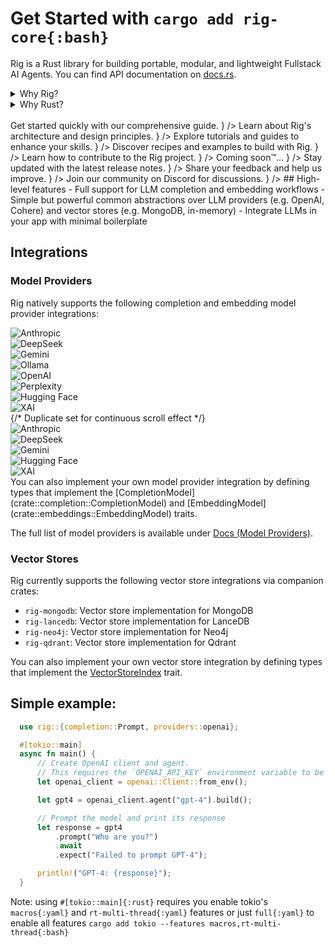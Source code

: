
# Get Started with `cargo add rig-core{:bash}`
Rig is a Rust library for building portable, modular, and lightweight Fullstack AI Agents. You can find API documentation on [docs.rs](https://docs.rs/rig-core).

<details>
<summary>
Why Rig?
</summary>

  -  <BrainCircuit />Full support for LLM completion and embedding workflows
  -  <Lightbulb /> Simple but powerful common abstractions over LLM providers (e.g. OpenAI, Cohere) and vector stores (e.g. MongoDB, in-memory)
  -  <Blocks /> Integrate LLMs in your app with minimal boilerplate

</details>

<details>
<summary>
Why Rust?
</summary>
Rust 🦀 has many advantages over Python or JS/TS, used by AI frameworks like Langchain, LlamaIndex, Marvin, PyDantic, etc.   

To vizualise's Rust's edge over other languages, you can check out this [tool](https://benjdd.com/languages/).

- **Lightweight**: Rust runs orders of magnitude faster than Python, which makes running & deploying swarms of agents a breeze.
- **Safety**: Rust's type system and ownership model helps work with unexpected LLM outputs, coercing types and handling errors.
- **Portability**: Rust code can be compiled to WebAssembly, allowing it to run in web browsers (even local LLM models!).

Note: Rig does not support WASM (yet), but we're working on it!


</details>

<br />
<Cards>
  <Cards.Card id="card"
    title="🚀 Quick Start Guide"
    href="/docs/quickstart/getting_started"
    children={    <div style={{ fontSize: '0.9em', color: '#666', whiteSpace: 'normal', wordWrap: 'break-word' }}>
        Get started quickly with our comprehensive guide.
        </div>
    }
  />
  <Cards.Card id="card"
    title="🏛️ Architecture"
    href="/docs/architecture"
    children={    <div style={{ fontSize: '0.9em', color: '#666', whiteSpace: 'normal', wordWrap: 'break-word' }}>
      Learn about Rig's architecture and design principles.
    </div>
  }
  />
  <Cards.Card id="card"
    title="🪜 Tutorials & Guides"
    href="/guides"
    children={    <div style={{ fontSize: '0.9em', color: '#666', whiteSpace: 'normal', wordWrap: 'break-word' }}>
      Explore tutorials and guides to enhance your skills.
    </div>
  }
  />
  <Cards.Card
    title="🍳 Cookbook (Examples)"
    href="/examples"
    children={    <div style={{ fontSize: '0.9em', color: '#666', whiteSpace: 'normal', wordWrap: 'break-word' }}>
      Discover recipes and examples to build with Rig.
    </div>
  }
  />
  <Cards.Card
    title="🤝 How to Contribute?"
    href="/docs/how_to_contribute"
    children={    <div style={{ fontSize: '0.9em', color: '#666', whiteSpace: 'normal', wordWrap: 'break-word' }}>
      Learn how to contribute to the Rig project.
    </div>
  }
  />
  <Cards.Card
    title="❓ FAQs"
    href=""
    children={    <div style={{ fontSize: '0.9em', color: '#666', whiteSpace: 'normal', wordWrap: 'break-word' }}>
      Coming soon™️...
    </div>
  }
  />
  <Cards.Card
    title="🔖 Release Notes"
    href="https://github.com/0xPlaygrounds/rig/discussions"
    target="_blank"
    children={    <div style={{ fontSize: '0.9em', color: '#666', whiteSpace: 'normal', wordWrap: 'break-word' }}>
      Stay updated with the latest release notes.
    </div>
  }
  />
  <Cards.Card
    title="💬 Feedback"
    href="https://github.com/0xPlaygrounds/rig-docs/issues/new?title=Feedback%20for%20%E2%80%9COverview%E2%80%9D&labels=feedback"
    target="_blank"
    children={    <div style={{ fontSize: '0.9em', color: '#666', whiteSpace: 'normal', wordWrap: 'break-word' }}>
      Share your feedback and help us improve.
    </div>
  }
  />
  <Cards.Card
    title="👥 Join the Discord"
    href="https://discord.gg/playgrounds"
    target="_blank"
    children={    <div style={{ fontSize: '0.9em', color: '#666', whiteSpace: 'normal', wordWrap: 'break-word' }}>
      Join our community on Discord for discussions.
    </div>
  }
  />
</Cards>
## High-level features
 - Full support for LLM completion and embedding workflows
 - Simple but powerful common abstractions over LLM providers (e.g. OpenAI, Cohere) and vector stores (e.g. MongoDB, in-memory)
 - Integrate LLMs in your app with minimal boilerplate

## Integrations
### Model Providers
Rig natively supports the following completion and embedding model provider integrations:
 <br />
<div className="logo-carousel-container">
  <div className='w-full max-w-[100vw] mx-auto mb-4 mt-2 opacity-1'>
    <div className='w-full text-center space-y-8'>
      <div className='relative overflow-hidden'>
        <div className='flex sm:flex-wrap sm:justify-center gap-8 sm:gap-12'>
          <div className='flex gap-8 animate-scroll'>
            <Link
              href='https://anthropic.com/'
              target='_blank'
              rel='noopener noreferrer'
              className='flex flex-col items-center shrink-0 group'
            >
              <div className='h-10 flex items-center'>
                <Image
                  src='https://assets.dev.arc.fun/dev/model-providers/anthropic.png'
                  alt='Anthropic'
                  width={140}
                  height={20}
                  className='group-hover:opacity-60 transition-opacity'
                />
              </div>
            </Link>
            <Link
              href='https://deepseek.ai/'
              target='_blank'
              rel='noopener noreferrer'
              className='flex flex-col items-center shrink-0 group'
            >
              <div className='h-10 flex items-center'>
                <Image
                  src='https://assets.dev.arc.fun/dev/model-providers/deepseek.png'
                  alt='DeepSeek'
                  width={140}
                  height={24}
                  className='group-hover:opacity-60 transition-opacity'
                />
              </div>
            </Link>
            <Link
              href='https://deepmind.google/technologies/gemini/'
              target='_blank'
              rel='noopener noreferrer'
              className='flex flex-col items-center shrink-0 group'
            >
              <div className='h-10 flex items-center'>
                <Image
                  src='https://assets.dev.arc.fun/dev/model-providers/gemini.png'
                  alt='Gemini'
                  width={80}
                  height={16}
                  className='group-hover:opacity-60 transition-opacity'
                />
              </div>
            </Link>
            <Link
              href='https://ollama.ai/'
              target='_blank'
              rel='noopener noreferrer'
              className='flex flex-col items-center shrink-0 group'
            >
              <div className='h-10 flex items-center'>
                <Image
                  src='https://assets.dev.arc.fun/dev/model-providers/ollama.png'
                  alt='Ollama'
                  width={28}
                  height={28}
                  className='group-hover:opacity-60 transition-opacity'
                />
              </div>
            </Link>
            <Link
              href='https://openai.com/'
              target='_blank'
              rel='noopener noreferrer'
              className='flex flex-col items-center shrink-0 group'
            >
              <div className='h-10 flex items-center'>
                <Image
                  src='https://assets.dev.arc.fun/dev/model-providers/openai.png'
                  alt='OpenAI'
                  width={120}
                  height={24}
                  className='group-hover:opacity-60 transition-opacity'
                />
              </div>
            </Link>
            <Link
              href='https://www.perplexity.ai/'
              target='_blank'
              rel='noopener noreferrer'
              className='flex flex-col items-center shrink-0 group'
            >
              <div className='h-10 flex items-center'>
                <Image
                  src='https://assets.dev.arc.fun/dev/model-providers/perplexity.png'
                  alt='Perplexity'
                  width={140}
                  height={24}
                  className='group-hover:opacity-60 transition-opacity'
                />
              </div>
            </Link>
            <Link
              href='https://huggingface.co/'
              target='_blank'
              rel='noopener noreferrer'
              className='flex flex-col items-center shrink-0 group'
            >
            <div className='h-10 flex items-center'>
              <Image
                src='https://assets.dev.arc.fun/dev/model-providers/huggingface.png'
                alt='Hugging Face'
                width={140}
                height={24}
                className='group-hover:opacity-60 transition-opacity'
              />
            </div>
            </Link>
            <Link
              href='https://xai.com/'
              target='_blank'
              rel='noopener noreferrer'
              className='flex flex-col items-center shrink-0 group'
            >
            <div className='h-10 flex items-center'>
              <Image
                src='https://assets.dev.arc.fun/dev/model-providers/xai.png'
                alt='XAI'
                width={140}
                height={24}
                className='group-hover:opacity-60 transition-opacity'
              />
            </div>
            </Link>
            {/* Duplicate set for continuous scroll effect */}
            <Link
              href='https://anthropic.com/'
              target='_blank'
              rel='noopener noreferrer'
              className='flex flex-col items-center shrink-0 group'
            >
              <div className='h-10 flex items-center'>
                <Image
                  src='https://assets.dev.arc.fun/dev/model-providers/anthropic.png'
                  alt='Anthropic'
                  width={140}
                  height={20}
                  className='group-hover:opacity-60 transition-opacity'
                />
              </div>
            </Link>
            <Link
              href='https://deepseek.ai/'
              target='_blank'
              rel='noopener noreferrer'
              className='flex flex-col items-center shrink-0 group'
            >
              <div className='h-10 flex items-center'>
                <Image
                  src='https://assets.dev.arc.fun/dev/model-providers/deepseek.png'
                  alt='DeepSeek'
                  width={140}
                  height={24}
                  className='group-hover:opacity-60 transition-opacity'
                />
              </div>
            </Link>
            <Link
              href='https://deepmind.google/technologies/gemini/'
              target='_blank'
              rel='noopener noreferrer'
              className='flex flex-col items-center shrink-0 group'
            >
              <div className='h-10 flex items-center'>
                <Image
                  src='https://assets.dev.arc.fun/dev/model-providers/gemini.png'
                  alt='Gemini'
                  width={80}
                  height={16}
                  className='group-hover:opacity-60 transition-opacity'
                />
              </div>
            </Link>
            <Link
              href='https://huggingface.co/'
              target='_blank'
              rel='noopener noreferrer'
              className='flex flex-col items-center shrink-0 group'
            >
              <div className='h-10 flex items-center'>
                <Image
                  src='https://assets.dev.arc.fun/dev/model-providers/huggingface.png'
                  alt='Hugging Face'
                  width={140}
                  height={24} 
                  className='group-hover:opacity-60 transition-opacity'
                />
              </div>
            </Link>
            <Link
              href='https://xai.com/'
              target='_blank'
              rel='noopener noreferrer'
              className='flex flex-col items-center shrink-0 group'
            >
              <div className='h-10 flex items-center'>
                <Image
                  src='https://assets.dev.arc.fun/dev/model-providers/xai.png'
                  alt='XAI'
                  width={140}
                  height={24}
                  className='group-hover:opacity-60 transition-opacity'
                />
              </div>
            </Link>
          </div>
        </div>
      </div>
    </div>
  </div>
</div>
 You can also implement your own model provider integration by defining types that
 implement the [CompletionModel](crate::completion::CompletionModel) and [EmbeddingModel](crate::embeddings::EmbeddingModel) traits.

 The full list of model providers is available under [Docs (Model Providers)](/docs/integrations/model_providers).
 ### Vector Stores
 Rig currently supports the following vector store integrations via companion crates:
 - `rig-mongodb`: Vector store implementation for MongoDB
 - `rig-lancedb`: Vector store implementation for LanceDB
 - `rig-neo4j`: Vector store implementation for Neo4j
 - `rig-qdrant`: Vector store implementation for Qdrant

 You can also implement your own vector store integration by defining types that
 implement the [VectorStoreIndex](crate::vector_store::VectorStoreIndex) trait.

 ## Simple example:
```rust
  use rig::{completion::Prompt, providers::openai};

  #[tokio::main]
  async fn main() {
      // Create OpenAI client and agent.
      // This requires the `OPENAI_API_KEY` environment variable to be set.
      let openai_client = openai::Client::from_env();

      let gpt4 = openai_client.agent("gpt-4").build();

      // Prompt the model and print its response
      let response = gpt4
          .prompt("Who are you?")
          .await
          .expect("Failed to prompt GPT-4");

      println!("GPT-4: {response}");
  }
```
Note: using `#[tokio::main]{:rust}` requires you enable tokio's `macros{:yaml}` and `rt-multi-thread{:yaml}` features
or just `full{:yaml}` to enable all features `cargo add tokio --features macros,rt-multi-thread{:bash}`
